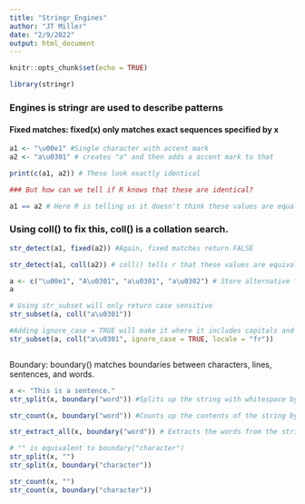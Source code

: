 ```yaml
---
title: "Stringr_Engines"
author: "JT Miller"
date: "2/9/2022"
output: html_document
---
```


```r
knitr::opts_chunk$set(echo = TRUE)
```

```r
library(stringr)
```



### Engines is stringr are used to describe patterns     

#### Fixed matches: fixed(x) only matches exact sequences specified by x 
```r
a1 <- "\u00e1" #Single character with accent mark
a2 <- "a\u0301" # creates "a" and then adds a accent mark to that 

print(c(a1, a2)) # These look exactly identical 

### But how can we tell if R knows that these are identical?

a1 == a2 # Here R is telling us it doesn't think these values are equal, since we DEFINED them differently (remeber R will only do exactly what we say!)
```
### Using coll() to fix this, coll() is a collation search. 
```r
str_detect(a1, fixed(a2)) #Again, fixed matches return FALSE

str_detect(a1, coll(a2)) # coll() tells r that these values are equivalent. 
```


```r
a <- c("\u00e1", "A\u0301", "a\u0301", "a\u0302") # Store alternative forms of the same thing
a

# Using str_subset will only return case sensitive
str_subset(a, coll("a\u0301"))

#Adding ignore_case = TRUE will make it where it includes capitals and undercases.
str_subset(a, coll("a\u0301", ignore_case = TRUE, locale = "fr"))



```

Boundary: boundary() matches boundaries between characters, lines, sentences, and words.
```r
x <- "This is a sentence."
str_split(x, boundary("word")) #Splits up the string with whitespace by word

str_count(x, boundary("word")) #Counts up the contents of the string by individual groups

str_extract_all(x, boundary("word")) # Extracts the words from the string. 

# "" is equivalent to boundary("character")
str_split(x, "")
str_split(x, boundary("character"))

str_count(x, "")
str_count(x, boundary("character"))

```






